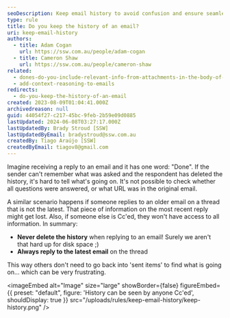 ```yaml
---
seoDescription: Keep email history to avoid confusion and ensure seamless communication by preserving context and relevant information.
type: rule
title: Do you keep the history of an email?
uri: keep-email-history
authors:
  - title: Adam Cogan
    url: https://ssw.com.au/people/adam-cogan
  - title: Cameron Shaw
    url: https://ssw.com.au/people/cameron-shaw
related:
  - dones-do-you-include-relevant-info-from-attachments-in-the-body-of-the-email
  - add-context-reasoning-to-emails
redirects:
  - do-you-keep-the-history-of-an-email
created: 2023-08-09T01:04:41.000Z
archivedreason: null
guid: 44054f27-c217-45bc-9feb-2b59e09d0885
lastUpdated: 2024-06-08T03:27:17.000Z
lastUpdatedBy: Brady Stroud [SSW]
lastUpdatedByEmail: bradystroud@ssw.com.au
createdBy: Tiago Araújo [SSW]
createdByEmail: tiagov8@gmail.com
---
```


Imagine receiving a reply to an email and it has one word: "Done". If the sender can't remember what was asked and the respondent has deleted the history, it's hard to tell what's going on. It's not possible to check whether all questions were answered, or what URL was in the original email.

A similar scenario happens if someone replies to an older email on a thread that is not the latest. That piece of information on the most recent reply might get lost. Also, if someone else is Cc'ed, they won't have access to all information.
In summary:

- **Never delete the history** when replying to an email! Surely we aren't that hard up for disk space ;)
- **Always reply to the latest email** on the thread

This way others don't need to go back into 'sent items' to find what is going on... which can be very frustrating.


<imageEmbed
  alt="Image"
  size="large"
  showBorder={false}
  figureEmbed={{
    preset: "default",
    figure: 'History can be seen by anyone Cc\'ed',
    shouldDisplay: true
  }}
  src="/uploads/rules/keep-email-history/keep-history.png"
/>
